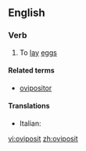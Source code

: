==English==

===Verb===
{{en-verb}}

#{{intransitive}} To [[lay]] [[eggs]]

====Related terms====
* [[ovipositor]]

====Translations====
{{trans-top|oviposit}}
*Italian: {{t|it|ovideporre}}
{{trans-mid}}

{{trans-bottom}}

[[vi:oviposit]]
[[zh:oviposit]]